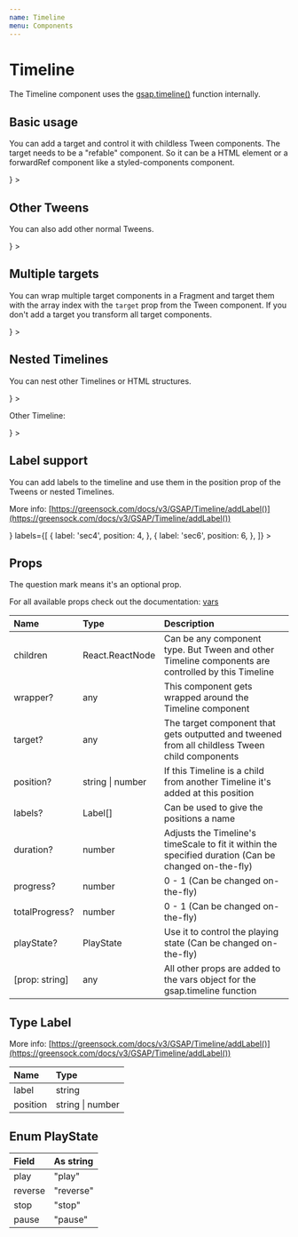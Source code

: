 ```yaml
---
name: Timeline
menu: Components
---
```



# Timeline

The Timeline component uses the [gsap.timeline()](https://greensock.com/docs/v3/GSAP/Timeline) function internally.


## Basic usage

You can add a target and control it with childless Tween components. The target needs to be a "refable" component.
So it can be a HTML element or a forwardRef component like a styled-components component.

<Playground>
  <Controls playState={PlayState.stop}>
    <Timeline
      target={
        <div style={{ width: '100px', height: '100px', background: '#ccc' }} />
      }
    >
      <Tween from={{ opacity: 0 }} to={{ opacity: 1 }} duration={2} />
      <Tween to={{ x: '200px' }} />
      <Tween to={{ rotation: 180 }} position="+=1" />
    </Timeline>
  </Controls>
</Playground>

## Other Tweens

You can also add other normal Tweens.

<Playground>
  <Controls playState={PlayState.stop}>
    <Timeline
      target={
        <div style={{ width: '100px', height: '100px', background: '#ccc' }} />
      }
    >
      <Tween from={{ opacity: 0 }} to={{ opacity: 1 }} duration={2} />
      <Tween to={{ x: '200px' }} />
      <Tween to={{ x: '200px' }} duration={1}>
        <div style={{ width: '100px', height: '100px', background: 'red' }} />
      </Tween>
    </Timeline>
  </Controls>
</Playground>

## Multiple targets

You can wrap multiple target components in a Fragment and target them with the array index with the `target` prop from the Tween component.
If you don't add a target you transform all target components.

<Playground>
  <Controls playState={PlayState.stop}>
    <Timeline
      target={
        <Fragment>
          <div style={{ width: '100px', height: '100px', background: '#ccc' }} />
          <div style={{ width: '100px', height: '100px', background: 'red' }} />
        </Fragment>
      }
    >
      <Tween to={{ x: '100px' }} target={0} />
      <Tween to={{ x: '100px' }} target={1} />
      <Tween to={{ x: '200px' }} target={0} />
      <Tween to={{ x: '200px' }} target={1} />
      <Tween to={{ opacity: 0 }} />
    </Timeline>
  </Controls>
</Playground>

## Nested Timelines

You can nest other Timelines or HTML structures.

<Playground>
  <Controls playState={PlayState.stop}>
    <Timeline
      target={
        <div style={{ width: '100px', height: '100px', background: '#ccc' }} />
      }
    >
      <Tween from={{ scaleX: 0.5, scaleY: 0.5 }} duration={2} />
      <Tween to={{ x: '200px' }} />
      <div>
        <p>Other Timeline:</p>
        <Timeline
          target={
            <div style={{ width: '100px', height: '100px', background: 'red' }} />
          }
        >
          <Tween from={{ scaleX: 0.5, scaleY: 0.5 }} duration={2} />
          <Tween to={{ x: '200px' }} />
        </Timeline>
      </div>
    </Timeline>
  </Controls>
</Playground>

## Label support

You can add labels to the timeline and use them in the position prop of the Tweens or nested Timelines.

More info: [https://greensock.com/docs/v3/GSAP/Timeline/addLabel()](https://greensock.com/docs/v3/GSAP/Timeline/addLabel())

<Playground>
  <Controls playState={PlayState.stop}>
    <Timeline
      target={
        <div style={{ width: '100px', height: '100px', background: '#ccc' }} />
      }
      labels={[
        {
          label: 'sec4',
          position: 4,
        },
        {
          label: 'sec6',
          position: 6,
        },
      ]}
    >
      <Tween from={{ opacity: 0 }} to={{ opacity: 1 }} duration={2} />
      <Tween to={{ x: '200px' }} />
      <Tween to={{ rotation: 180 }} position="sec4" />
      <Tween to={{ x: '0px' }} position="sec6" />
    </Timeline>
  </Controls>
</Playground>

## Props

The question mark means it's an optional prop.

For all available props check out the documentation: [vars](https://greensock.com/docs/v3/GSAP/Timeline/vars)

| Name | Type | Description |
| :-- | :-- | :-- |
| children | React.ReactNode | Can be any component type. But Tween and other Timeline components are controlled by this Timeline |
| wrapper? | any | This component gets wrapped around the Timeline component |
| target? | any | The target component that gets outputted and tweened from all childless Tween child components |
| position? | string \| number | If this Timeline is a child from another Timeline it's added at this position  |
| labels? | Label[] | Can be used to give the positions a name |
| duration? | number | Adjusts the Timeline's timeScale to fit it within the specified duration (Can be changed on-the-fly) |
| progress? | number | 0 - 1 (Can be changed on-the-fly) |
| totalProgress? | number | 0 - 1 (Can be changed on-the-fly) |
| playState? | PlayState | Use it to control the playing state (Can be changed on-the-fly) |
| [prop: string] | any | All other props are added to the vars object for the gsap.timeline function |

## Type Label

More info: [https://greensock.com/docs/v3/GSAP/Timeline/addLabel()](https://greensock.com/docs/v3/GSAP/Timeline/addLabel())

| Name | Type |
| :-- | :-- |
| label | string |
| position | string \| number |

## Enum PlayState

| Field | As string |
| :-- | :-- |
| play | "play" |
| reverse | "reverse" |
| stop | "stop" |
| pause | "pause" |
